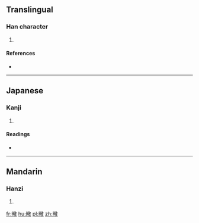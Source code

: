 ==Translingual==

===Han character===
{{Han char|rn=72|rad=日|as=13|sn=17|four=|canj=日廿口大 (ATRK)|ids=⿰[[日]][[敬]]}}

# {{defn|Han|sort=日13}}

====References====
* {{Han ref|kx=0500.340|dkj=14202|dj=0871.010|hdz=21537.200|uh=66D4|ud=26324}}

----

==Japanese==

===Kanji===
{{ja-kanji|grade=|rs=日13}}

# {{defn|lang=ja|sort=日13}}

====Readings====
* {{ja-readings|on=[[けい]] (kei), [[ぎょう]] (gyō)|kun=[[あきらか]] (akiraka), [[かわく]] (kawaku)}}

----

==Mandarin==

===Hanzi===
{{cmn-hanzi|pin=[[jìng]] ([[jing4]])|wg=ching<sup>4</sup>}}

# {{defn|lang=cmn|sort=日13}}

[[fr:曔]]
[[hu:曔]]
[[pl:曔]]
[[zh:曔]]